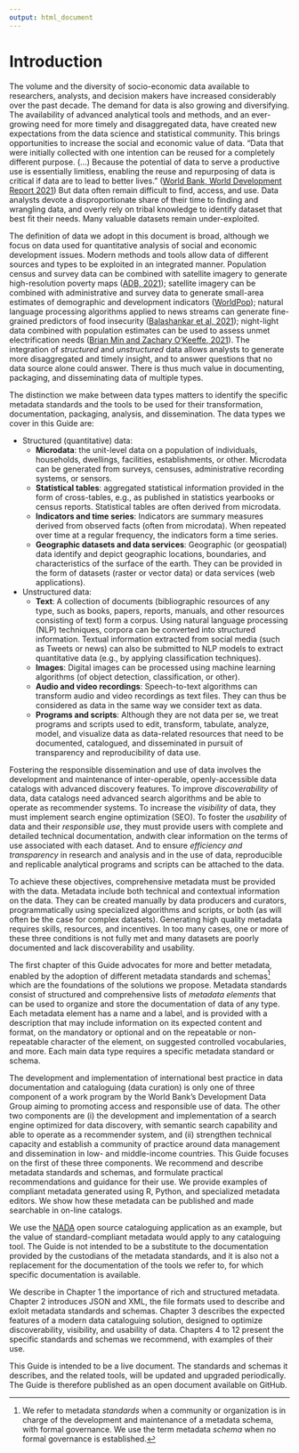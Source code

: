 ---
output: html_document
---

# Introduction {-}

The volume and the diversity of socio-economic data available to researchers, analysts, and decision makers have increased considerably over the past decade. The demand for data is also growing and diversifying. The availability of advanced analytical tools and methods, and an ever-growing need for more timely and disaggregated data, have created new expectations from the data science and statistical community. This brings opportunities to increase the social and economic value of data. "Data that were initially collected with one intention can be reused for a completely different purpose. (…) Because the potential of data to serve a productive use is essentially limitless, enabling the reuse and repurposing of data is critical if data are to lead to better lives.” ([World Bank, World Development Report 2021](https://www.worldbank.org/en/publication/wdr2021)) But data often remain difficult to find, access, and use. Data analysts devote a disproportionate share of their time to finding and wrangling data, and overly rely on tribal knowledge to identify dataset that best fit their needs. Many valuable datasets remain under-exploited. 

:::note
The definition of data we adopt in this document is broad, although we focus on data used for quantitative analysis of social and economic development issues. Modern methods and tools allow data of different sources and types to be exploited in an integrated manner. Population census and survey data can be combined with satellite imagery to generate high-resolution poverty maps ([ADB, 2021](https://www.adb.org/sites/default/files/publication/695616/mapping-poverty-satellite-imagery-thailand.pdf)); satellite imagery can be combined with administrative and survey data to generate small-area estimates of demographic and development indicators ([WorldPop](https://www.worldpop.org/)); natural language processing algorithms applied to news streams can generate fine-grained predictors of food insecurity ([Balashankar et al, 2021](https://arxiv.org/pdf/2111.15602.pdf)); night-light data combined with population estimates can be used to assess unmet electrification needs ([Brian Min and Zachary O'Keeffe, 2021](http://www-personal.umich.edu/~brianmin/HREA/index.html)). The integration of *structured* and *unstructured* data allows analysts to generate more disaggregated and timely insight, and to answer questions that no data source alone could answer. There is thus much value in documenting, packaging, and disseminating data of multiple types.

The distinction we make between data types matters to identify the specific metadata standards and the tools to be used for their transformation, documentation, packaging, analysis, and dissemination. The data types we cover in this Guide are: 

- Structured (quantitative) data:
  - **Microdata**: the unit-level data on a population of individuals, households, dwellings, facilities, establishments, or other. Microdata can be generated from surveys, censuses, administrative recording systems, or sensors.
  - **Statistical tables**: aggregated statistical information provided in the form of cross-tables, e.g., as published in statistics yearbooks or census reports. Statistical tables are often derived from microdata.
  - **Indicators and time series**: Indicators are summary measures derived from observed facts (often from microdata). When repeated over time at a regular frequency, the indicators form a time series.
   - **Geographic datasets and data services**: Geographic (or geospatial) data identify and depict geographic locations, boundaries, and characteristics of the surface of the earth. They can be provided in the form of datasets (raster or vector data) or data services (web applications).
  
- Unstructured data: 
  - **Text**: A collection of documents (bibliographic resources of any type, such as books, papers, reports, manuals, and other resources consisting of text) form a corpus. Using natural language processing (NLP) techniques, corpora can be converted into structured information. Textual information extracted from social media (such as Tweets or news) can also be submitted to NLP models to extract quantitative data (e.g., by applying classification techniques). 
  - **Images**: Digital images can be processed using machine learning algorithms (of object detection, classification, or other).  
  - **Audio and video recordings**: Speech-to-text algorithms can transform audio and video recordings as text files. They can thus be considered as data in the same way we consider text as data. 
  - **Programs and scripts**: Although they are not data per se, we treat programs and scripts used to edit, transform, tabulate, analyze, model, and visualize data as data-related resources that need to be documented, catalogued, and disseminated in pursuit of transparency and reproducibility of data use.
:::

Fostering the responsible dissemination and use of data involves the development and maintenance of inter-operable, openly-accessible data catalogs with advanced discovery features. To improve *discoverability* of data, data catalogs need advanced search algorithms and be able to operate as recommender systems. To increase the *visibility* of data, they must implement search engine optimization (SEO). To foster the *usability* of data and their *responsible use*, they must provide users with complete and detailed technical documentation, andwith  clear information on the terms of use associated with each dataset. And to ensure *efficiency and transparency* in research and analysis and in the use of data, reproducible and replicable analytical programs and scripts can be attached to the data.

To achieve these objectives, comprehensive metadata must be provided with the data. Metadata include both technical and contextual information on the data. They can be created manually by data producers and curators, programmatically using specialized algorithms and scripts, or both (as will often be the case for complex datasets). Generating high quality metadata requires skills, resources, and incentives. In too many cases, one or more of these three conditions is not fully met and many datasets are poorly documented and lack discoverability and usability. 

The first chapter of this Guide advocates for more and better metadata, enabled by the adoption of different metadata standards and schemas[^1] which are the foundations of the solutions we propose. Metadata standards consist of structured and comprehensive lists of *metadata elements* that can be used to organize and store the documentation of data of any type. Each metadata element has a name and a label, and is provided with a description that may include information on its expected content and format, on the mandatory or optional and on the repeatable or non-repeatable character of the element, on suggested controlled vocabularies, and more. Each main data type requires a specific metadata standard or schema.

The development and implementation of international best practice in data documentation and cataloguing (data curation) is only one of three component of a work program by the World Bank's Development Data Group aiming to promoting access and responsible use of data. The other two components are (i) the development and implementation of a search engine optimized for data discovery, with semantic search capability and able to operate as a recommender system, and (ii) strengthen technical capacity and establish a community of practice around data management and dissemination in low- and middle-income countries. This Guide focuses on the first of these three components. We recommend and describe metadata standards and schemas, and formulate practical recommendations and guidance for their use. We provide examples of compliant metadata generated using R, Python, and specialized metadata editors. We show how these metadata can be published and made searchable in on-line catalogs. 

We use the [NADA](http://nada.ihsn.org/) open source cataloguing application as an example, but the value of standard-compliant metadata would apply to any cataloguing tool. The Guide is not intended to be a substitute to the documentation provided by the custodians of the metadata standards, and it is also not a replacement for the documentation of the tools we refer to, for which specific documentation is available. 

We describe in Chapter 1 the importance of rich and structured metadata. Chapter 2 introduces JSON and XML, the file formats used to describe and exloit metadata standards and schemas. Chapter 3 describes the expected features of a modern data cataloguing solution, designed to optimize discoverability, visibility, and usability of data. Chapters 4 to 12 present the specific standards and schemas we recommend, with examples of their use.

This Guide is intended to be a live document. The standards and schemas it describes, and the related tools, will be updated and upgraded periodically. The Guide is therefore published as an open document available on GitHub.  


[^1]: We refer to metadata *standards* when a community or organization is in charge of the development and maintenance of a metadata schema, with formal governance. We use the term metadata *schema* when no formal governance is established.  
